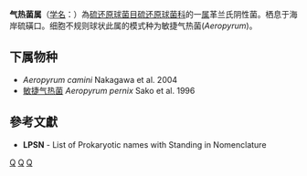 {{Automatic taxobox
| taxon = Aeropyrum
| authority =Sako et al., 1996
| type species = 敏捷气热菌<br>''Aeropyrum pernix''
| type species authority = Sako et al., 1996
}}
'''气热菌属'''（[[学名|学名]]：{{lang|la|''Aeropyrum''}}）為[[硫还原球菌目|硫还原球菌目]][[硫还原球菌科|硫还原球菌科]]的一[[属|属]]革兰氏阴性菌。栖息于海岸硫磺口。细胞不规则球状此属的模式种为敏捷气热菌(''Aeropyrum '')。

==下属物种==
* ''Aeropyrum camini'' Nakagawa et al. 2004
* [[敏捷气热菌|敏捷气热菌]] ''Aeropyrum pernix'' Sako et al. 1996

==參考文獻==
{{reflist}}
* '''LPSN''' - List of Prokaryotic names with Standing in Nomenclature

{{taxonbar}}

[[Category:革兰氏阴性菌|Q]]
[[Category:_硫还原球菌科|Q]]
[[Category:1996年描述的分类群|Q]]